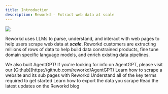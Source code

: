 ---
title: Introduction
description: Reworkd - Extract web data at scale
---

<Frame>
    <img src="/images/banner.png" />
</Frame>

Reworkd uses LLMs to parse, understand, and interact with web pages to help users scrape web data at ***scale***.
Reworkd customers are extracting millions of rows of data to help build data constrained products, fine tune domain specific language models, and enrich existing data pipelines.

<Info>
    We also built AgentGPT! If you're looking for info on AgentGPT, please visit our
    [Github](https://github.com/reworkd/AgentGPT)
</Info>

<CardGroup cols={2}>
    <Card title="Build your first scraper" icon="lightbulb" href="https://app.arcade.software/share/6GkFKiXytq3lXQU3JWAx">
        Learn how to scrape a website and its sub pages with Reworkd
    </Card>
    <Card title="Key terms" icon="brain" href="/key-concepts">
        Understand all of the key terms required to get started
    </Card>
    <Card title="Exporting data" icon="globe" href="/features/exports/overview">
        Learn how to export the data you scrape
    </Card>
    <Card title="Blog" icon="rss" href="https://www.reworkd.ai/blog">
        Read the latest updates on the Reworkd blog
    </Card>
</CardGroup>
